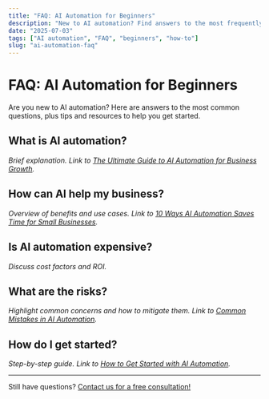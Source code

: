```yaml
---
title: "FAQ: AI Automation for Beginners"
description: "New to AI automation? Find answers to the most frequently asked questions, plus tips and resources to get started with confidence."
date: "2025-07-03"
tags: ["AI automation", "FAQ", "beginners", "how-to"]
slug: "ai-automation-faq"
---
```


# FAQ: AI Automation for Beginners

Are you new to AI automation? Here are answers to the most common questions, plus tips and resources to help you get started.

## What is AI automation?
*Brief explanation. Link to [The Ultimate Guide to AI Automation for Business Growth](/blog/ai-automation-for-business-growth-ultimate-guide).*

## How can AI help my business?
*Overview of benefits and use cases. Link to [10 Ways AI Automation Saves Time for Small Businesses](/blog/10-ways-ai-automation-saves-time-small-businesses).*

## Is AI automation expensive?
*Discuss cost factors and ROI.*

## What are the risks?
*Highlight common concerns and how to mitigate them. Link to [Common Mistakes in AI Automation](/blog/ai-automation-mistakes).*

## How do I get started?
*Step-by-step guide. Link to [How to Get Started with AI Automation](/blog/ai-automation-for-business-growth-ultimate-guide#getting-started-with-ai-automation).*

---

<CTA>Still have questions? [Contact us for a free consultation!](/contact)</CTA> 